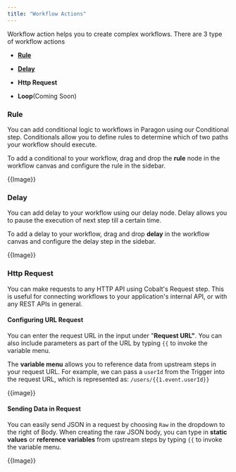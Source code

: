 ```yaml
---
title: "Workflow Actions"
---
```


Workflow action helps you to create complex workflows. There are 3 type of workflow actions

* ****[**Rule**](/cobalt/core-concepts/workflows/workflow-actions#rule)****

* ****[**Delay**](/cobalt/core-concepts/workflows/workflow-actions#delay)****

* **Http Request**

* **Loop**(Coming Soon)

### 

### Rule

You can add conditional logic to workflows in Paragon using our Conditional step. Conditionals allow you to define rules to determine which of two paths your workflow should execute.

To add a conditional to your workflow, drag and drop the **rule** node in the workflow canvas and configure the rule in the sidebar.

{{Image}}

### Delay

You can add delay to your workflow using our delay node. Delay allows you to pause the execution of next step till a certain time. 

To add a delay to your workflow, drag and drop **delay** in the workflow canvas and configure the delay step in the sidebar.

{{Image}}

### Http Request

You can make requests to any HTTP API using Cobalt's Request step. This is useful for connecting workflows to your application's internal API, or with any REST APIs in general.


#### Configuring URL Request

You can enter the request URL in the input under "**Request URL"**. You can also include parameters as part of the URL by typing `{{` to invoke the variable menu.

The **variable menu** allows you to reference data from upstream steps in your request URL. For example, we can pass a `userId` from the Trigger into the request URL, which is represented as: `/users/{{1.event.userId}}`

{{image}}

#### Sending Data in Request

You can easily send JSON in a request by choosing `Raw` in the dropdown to the right of Body. When creating the raw JSON body, you can type in **static values** or **reference variables** from upstream steps by typing `{{` to invoke the variable menu.

{{Image}}